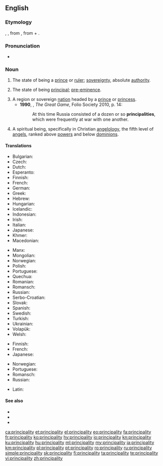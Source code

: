 {{also|Principality}}
==English==

===Etymology===
{{PIE root|en|keh₂p}}
{{bor|en|xno|principalté}}, {{der|en|frm|principalté}}, from {{der|en|LL.|prīncipālitās}}, from {{der|en|la|prīncipālis||principal}} + {{m|la|-tās}}.

===Pronunciation===
* {{a|UK}} {{IPA|/pɹɪnsᵻˈpalᵻti/|lang=en}}

===Noun===
{{en-noun|principalities}}

# {{lb|en|obsolete}} The state of being a [[prince]] or [[ruler]]; [[sovereignty]], absolute [[authority]]. {{defdate|14th-19th c.}}
# {{lb|en|now|_|rare}} The state of being [[principal]]; [[pre-eminence]]. {{defdate|from 14th c.}}
# A region or sovereign [[nation]] headed by a [[prince]] or [[princess]]. {{defdate|from 14th c.}}
#* '''1990''', {{w|Peter Hopkirk}}, ''The Great Game'', Folio Society 2010, p. 14:
#*: At this time Russia consisted of a dozen or so '''principalities''', which were frequently at war with one another.
# {{lb|en|theology}} A spiritual being, specifically in Christian [[angelology]], the fifth level of [[angel]]s, ranked above [[power]]s and below [[dominion]]s. {{defdate|from 16th c.}}

====Translations====
{{trans-top|region}}
* Bulgarian: {{t|bg|княжество|tr=knyajestvo}}
* Czech: {{t|cs|knížectví|n}}
* Dutch: {{t|nl|vorstendom|n}}
* Esperanto: {{t|eo|princlando}}
* Finnish: {{t+|fi|ruhtinaskunta}}
* French: {{t+|fr|principauté|f}}
* German: {{t+|de|Fürstentum|n}}
* Greek: {{t+|el|πριγκιπάτο|n|sc=Grek}}
* Hebrew: {{t+|he|נסיכות|f|tr=nesikhut|sc=Hebr}}
* Hungarian: {{t+|hu|fejedelemség}}
* Icelandic: {{t|is|furstadæmi|n}}
* Indonesian: {{t|id|kepangeranan}}
* Irish: {{t|ga|prionsacht|f}}
* Italian: {{t+|it|principato|m}}
* Japanese: {{t+|ja|公国|tr=kōkoku}}
* Khmer: {{t|km|ក្សត្របុរី|sc=Khmr|tr=ksat bo’rəy}}
* Macedonian: {{t|mk|кнежевство|n|tr=knéževstvo}}
{{trans-mid}}
* Manx: {{t|gv|prinsaght|f}}
* Mongolian: {{t-needed|mn}}
* Norwegian: {{t|no|fyrstedømme|n}}
* Polish: {{t+|pl|księstwo|n}}
* Portuguese: {{t+|pt|principado|m}}
* Quechua: {{t|qu|awkisuyu}}
* Romanian: {{t+|ro|principat|n}}
* Romansch: {{t|rm|principadi}}
* Russian: {{t+|ru|кня́жество|n}}
* Serbo-Croatian: {{t+|sh|kneževina|f}}
* Slovak: {{t|sk|kniežatstvo|n}}
* Spanish: {{t+|es|principado|m}}
* Swedish: {{t|sv|furstendöme|n}}
* Turkish: {{t+|tr|prenslik}}
* Ukrainian: {{t|uk|kнязівство|n|tr=knjazívstvo}}
* Volapük: {{t+|vo|plinän}}
* Welsh: {{t|cy|tywysogaeth|f}}
{{trans-bottom}}

{{trans-top|in angelology}}
* Finnish: {{t+|fi|valta}}
* French: {{t+|fr|principauté|f}}
* Japanese: {{t|ja|権天使|tr=ken-tenshi}}
{{trans-mid}}
* Norwegian: {{t|no|fyrstedømme|n}}
* Portuguese: {{t+|pt|principado|m}}
* Romansch: {{t|rm|principadi}}
* Russian: {{t+|ru|нача́ла|n-p}}
{{trans-bottom}}

{{checktrans-top}}
* Latin: {{t-check|la|principalitas|f}}
{{trans-bottom}}

====See also====
* {{l|en|choirs of angels}}
* {{l|en|dominion}}
* {{l|en|power}}

[[ca:principality]]
[[et:principality]]
[[el:principality]]
[[eo:principality]]
[[fa:principality]]
[[fr:principality]]
[[ko:principality]]
[[hy:principality]]
[[io:principality]]
[[kn:principality]]
[[ku:principality]]
[[hu:principality]]
[[ml:principality]]
[[my:principality]]
[[ja:principality]]
[[km:principality]]
[[pl:principality]]
[[pt:principality]]
[[ro:principality]]
[[ru:principality]]
[[simple:principality]]
[[sk:principality]]
[[fi:principality]]
[[ta:principality]]
[[te:principality]]
[[vi:principality]]
[[zh:principality]]